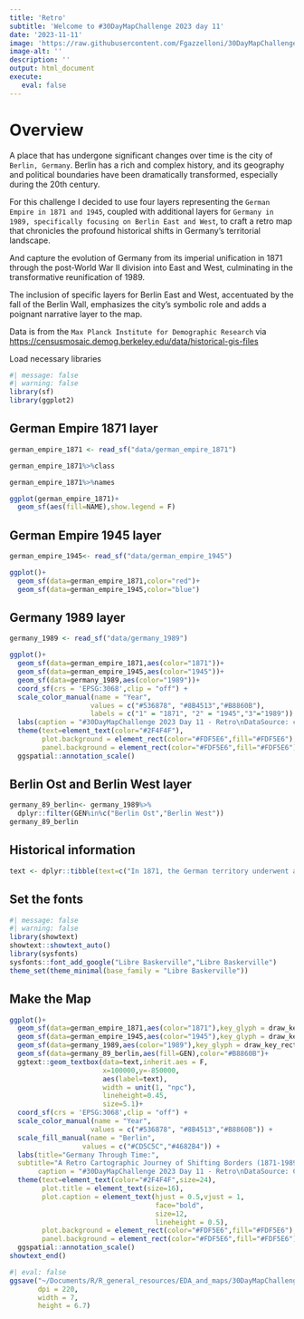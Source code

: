 ```yaml
---
title: 'Retro'
subtitle: 'Welcome to #30DayMapChallenge 2023 day 11'
date: '2023-11-11'
image: 'https://raw.githubusercontent.com/Fgazzelloni/30DayMapChallenge/master/2023/day11_retro/day11_retro.png'
image-alt: ''
description: ''
output: html_document
execute: 
   eval: false
---
```



# Overview

A place that has undergone significant changes over time is the city of `Berlin, Germany`. Berlin has a rich and complex history, and its geography and political boundaries have been dramatically transformed, especially during the 20th century. 

For this challenge I decided to use four layers representing the `German Empire in 1871 and 1945`, coupled with additional layers for `Germany in 1989, specifically focusing on Berlin East and West`, to craft a retro map that chronicles the profound historical shifts in Germany's territorial landscape.

And capture the evolution of Germany from its imperial unification in 1871 through the post-World War II division into East and West, culminating in the transformative reunification of 1989. 

The inclusion of specific layers for Berlin East and West, accentuated by the fall of the Berlin Wall, emphasizes the city's symbolic role and adds a poignant narrative layer to the map. 

Data is from the `Max Planck Institute for Demographic Research` via <https://censusmosaic.demog.berkeley.edu/data/historical-gis-files>


Load necessary libraries

```r
#| message: false
#| warning: false
library(sf)
library(ggplot2)
```

## German Empire 1871 layer

```r
german_empire_1871 <- read_sf("data/german_empire_1871")
```


```r
german_empire_1871%>%class
```


```r
german_empire_1871%>%names
```


```r
ggplot(german_empire_1871)+
  geom_sf(aes(fill=NAME),show.legend = F)
```

## German Empire 1945 layer

```r
german_empire_1945<- read_sf("data/german_empire_1945")
```


```r
ggplot()+
  geom_sf(data=german_empire_1871,color="red")+
  geom_sf(data=german_empire_1945,color="blue")
```


## Germany 1989 layer

```r
germany_1989 <- read_sf("data/germany_1989")
```



```r
ggplot()+
  geom_sf(data=german_empire_1871,aes(color="1871"))+
  geom_sf(data=german_empire_1945,aes(color="1945"))+
  geom_sf(data=germany_1989,aes(color="1989"))+
  coord_sf(crs = 'EPSG:3068',clip = "off") + 
  scale_color_manual(name = "Year", 
                    values = c("#536878", "#8B4513","#B8860B"), 
                    labels = c("1" = "1871", "2" = "1945","3"="1989")) +
  labs(caption = "#30DayMapChallenge 2023 Day 11 - Retro\nDataSource: censusmosaic - historical-gis-files | Map: @fgazzelloni") + 
  theme(text=element_text(color="#2F4F4F"),
        plot.background = element_rect(color="#FDF5E6",fill="#FDF5E6"),
        panel.background = element_rect(color="#FDF5E6",fill="#FDF5E6"))+
  ggspatial::annotation_scale()
```

## Berlin Ost and Berlin West layer

```r
germany_89_berlin<- germany_1989%>%
  dplyr::filter(GEN%in%c("Berlin Ost","Berlin West"))
germany_89_berlin
```


## Historical information

```r
text <- dplyr::tibble(text=c("In 1871, the German territory underwent a transformative change with the establishment of the German Empire, unifying diverse states under Prussian leadership. In 1945, after World War II, Germany faced significant territorial alterations with the division into East and West, symbolized by the Berlin Wall. The reunification in 1989 marked a historic shift, leading to the dissolution of the wall and the restoration of a unified Germany, symbolizing the end of the Cold War division and reshaping the nation borders. On November 9, 1989, the fall of the Berlin Wall became a momentous event, symbolizing the end of separation and a new era for Germany"))
```


## Set the fonts
```r
#| message: false
#| warning: false
library(showtext)
showtext::showtext_auto()
library(sysfonts)
sysfonts::font_add_google("Libre Baskerville","Libre Baskerville")
theme_set(theme_minimal(base_family = "Libre Baskerville"))
```

## Make the Map

```r
ggplot()+
  geom_sf(data=german_empire_1871,aes(color="1871"),key_glyph = draw_key_rect)+
  geom_sf(data=german_empire_1945,aes(color="1945"),key_glyph = draw_key_rect)+
  geom_sf(data=germany_1989,aes(color="1989"),key_glyph = draw_key_rect)+
  geom_sf(data=germany_89_berlin,aes(fill=GEN),color="#B8860B")+
  ggtext::geom_textbox(data=text,inherit.aes = F,
                       x=100000,y=-850000,
                       aes(label=text),
                       width = unit(1, "npc"),
                       lineheight=0.45,
                       size=5.1)+
  coord_sf(crs = 'EPSG:3068',clip = "off") + 
  scale_color_manual(name = "Year", 
                    values = c("#536878", "#8B4513","#B8860B")) +
  scale_fill_manual(name = "Berlin", 
                  values = c("#CD5C5C","#4682B4")) +
  labs(title="Germany Through Time:",
  subtitle="A Retro Cartographic Journey of Shifting Borders (1871-1989)",
       caption = "#30DayMapChallenge 2023 Day 11 - Retro\nDataSource: Censusmosaic - Historical-gis-files | Map: @fgazzelloni") + 
  theme(text=element_text(color="#2F4F4F",size=24),
        plot.title = element_text(size=16),
        plot.caption = element_text(hjust = 0.5,vjust = 1,
                                    face="bold",
                                    size=12,
                                    lineheight = 0.5),
        plot.background = element_rect(color="#FDF5E6",fill="#FDF5E6"),
        panel.background = element_rect(color="#FDF5E6",fill="#FDF5E6"))+
  ggspatial::annotation_scale()
showtext_end()
```

```r
#| eval: false
ggsave("~/Documents/R/R_general_resources/EDA_and_maps/30DayMapChallenge/2023/day11_retro/day11_retro.png",
       dpi = 220,
       width = 7,
       height = 6.7)
```

